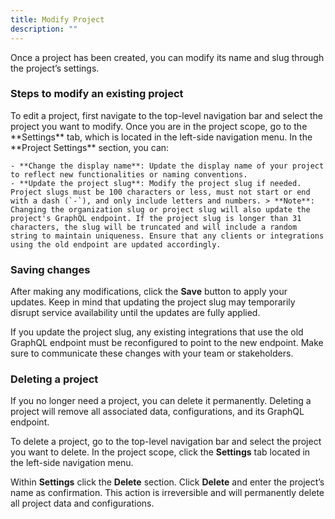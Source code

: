 ```yaml
---
title: Modify Project
description: ""
---
```


Once a project has been created, you can modify its name and slug through the project’s settings.

### Steps to modify an existing project

<Steps>
  <Step title="Navigate to the project settings">
   To edit a project, first navigate to the top-level navigation bar and select the project you want to modify. Once you are in the project scope, go to the **Settings** tab, which is located in the left-side navigation menu.
</Step>
    <Step title="Edit project settings">
   In the **Project Settings** section, you can:

    - **Change the display name**: Update the display name of your project to reflect new functionalities or naming conventions.
    - **Update the project slug**: Modify the project slug if needed. Project slugs must be 100 characters or less, must not start or end with a dash (`-`), and only include letters and numbers. > **Note**: Changing the organization slug or project slug will also update the project's GraphQL endpoint. If the project slug is longer than 31 characters, the slug will be truncated and will include a random string to maintain uniqueness. Ensure that any clients or integrations using the old endpoint are updated accordingly.

  </Step>
</Steps>

### Saving changes

After making any modifications, click the **Save** button to apply your updates. Keep in mind that updating the project slug may temporarily disrupt service availability until the updates are fully applied.

<Warning>

If you update the project slug, any existing integrations that use the old GraphQL
endpoint must be reconfigured to point to the new endpoint. Make sure to communicate
these changes with your team or stakeholders.

</Warning>

### Deleting a project

If you no longer need a project, you can delete it permanently. Deleting a project will remove all associated data, configurations, and its GraphQL endpoint.

To delete a project, go to the top-level navigation bar and select the project you want to delete. In the project scope, click the **Settings** tab located in the left-side navigation menu.

Within **Settings** click the **Delete** section. Click **Delete** and enter the project’s name as confirmation. This action is irreversible and will permanently delete all project data and configurations.
